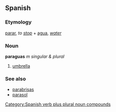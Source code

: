 ==Spanish==
===Etymology===
[[parar]], ''to [[stop]]'' + [[agua]], ''[[water]]''<!-- confirmed with real. dicc. esp. not "para" (for) + "agua" (water) -->

===Noun===
'''paraguas''' ''m singular & plural''

# [[umbrella]]

===See also===
*[[parabrisas]]
*[[parasol]]

[[Category:Spanish verb plus plural noun compounds]]